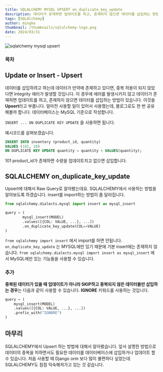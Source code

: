 ```yaml
---
title: SQLALCHEMY MYSQL UPSERT on_duplicate_key_update
description: 데이터가 존재하면 업데이트를 하고, 존재하지 않으면 데이터를 삽입하는 방법이 있습니다. 이것을 Upsert라고 부릅니다. 얼마전 사용할 일이 있어서 사용했는데, 블로그로도 한 번 공유 해볼까 합니다. 데이터베이스는 MySQL 기준으로 작성합니다.
tags: [SQLAlchemy]
author: mingke
thumbnail: /thumbnails/sqlalchemy-logo.png
date: 2024/03/31
---
```


<Image src="/thumbnails/sqlalchemy-logo.png" alt="sqlalchemy mysql upsert" />

### 목차

## Update or Insert - Upsert

데이터를 삽입하려고 하는데 데이터가 만약에 존재하고 있다면, 중복 허용이 되지 않았다면 Integrity 에러가 발생할 것입니다. 이 경우에 에러를 발생시키지 않고 데이터가 존재하면 업데이트를 하고, 존재하지 않으면 데이터를 삽입하는 방법이 있습니다. 이것을 **Upsert**라고 부릅니다. 얼마전 사용할 일이 있어서 사용했는데, 블로그로도 한 번 공유 해볼까 합니다. 데이터베이스는 MySQL 기준으로 작성합니다.

`INSERT ... ON DUPLICATE KEY UPDATE` 을 사용하면 됩니다.

예시코드를 살펴보겠습니다.

```sql
INSERT INTO inventory (product_id, quantity)
VALUES (101, 10)
ON DUPLICATE KEY UPDATE quantity = quantity + VALUES(quantity);
```

101 product_id가 존재하면 수량을 업데이트치고 없으면 삽입합니다.

## SQLALCHEMY on_duplicate_key_update

Upsert에 대해서 Raw Query로 알아봤는데요. SQLALCHEMY에서 사용하는 방법을 알아보도록 하겠습니다. insert를 import하는 방법이 좀 달라집니다.

```python
from sqlalchemy.dialects.mysql import insert as mysql_insert

query = (
		mysql_insert(MODEL)
		.values([{COL: VALUE, ...}, ...])
		.on_duplicate_key_update(COL==VALUE)
)
```

`from sqlalchemy import insert` 에서 import를 하면 안됩니다. `on_duplicate_key_update` 는 MYSQL에만 있기 때문에 기본 insert에는 존재하지 않습니다. `from sqlalchemy.dialects.mysql import insert as mysql_insert` 에서 MySQL에만 있는 기능들을 사용할 수 있습니다.

### 추가

**중복된 데이터가 있을 때 업데이트가 아니라 SKIP하고 중복되지 않은 데이터들만 삽입하는 경우**는 다음과 같이 사용할 수 있습니다. **IGNORE** 키워드를 사용하는 것입니다.

```python
query = (
    mysql_insert(MODEL)
    .values([{COL: VALUE, ...}, ...])
    .prefix_with("IGNORE")
)
```

## 마무리

SQLALCHEMY에서 Upsert 하는 방법에 대해서 알아봤습니다. 앞서 설명한 방법으로 데이터의 중복을 피하면서도 필요한 데이터를 데이터베이스에 삽입하거나 업데이트 할 수 있습니다. 처음 사용할 때 Django orm 보다 많이 불편하다 싶었는데 SQLALCHEMY도 점점 익숙해져가고 있는 것 같습니다.
